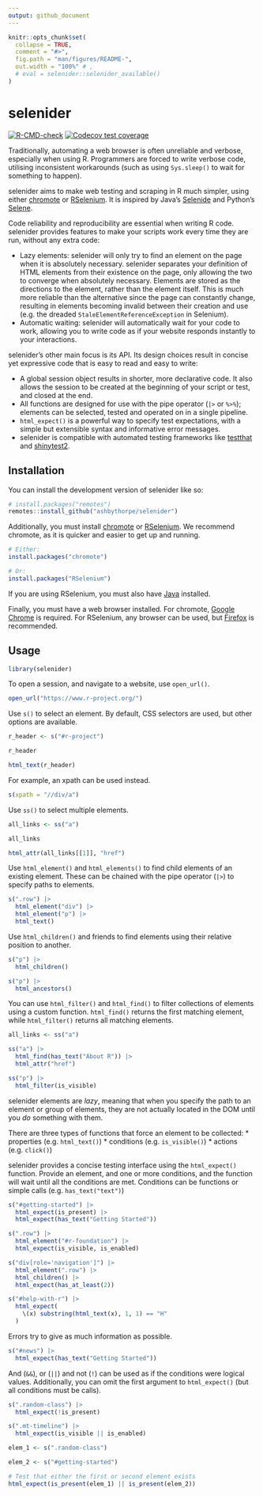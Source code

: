 ```yaml
---
output: github_document
---
```


<!-- README.md is generated from README.Rmd. Please edit that file -->

```r
knitr::opts_chunk$set(
  collapse = TRUE,
  comment = "#>",
  fig.path = "man/figures/README-",
  out.width = "100%" # ,
  # eval = selenider::selenider_available()
)
```

# selenider

<!-- badges: start -->
[![R-CMD-check](https://github.com/ashbythorpe/selenider/actions/workflows/R-CMD-check.yaml/badge.svg)](https://github.com/ashbythorpe/selenider/actions/workflows/R-CMD-check.yaml)
[![Codecov test coverage](https://codecov.io/gh/ashbythorpe/selenider/branch/main/graph/badge.svg)](https://app.codecov.io/gh/ashbythorpe/selenider?branch=main)
<!-- badges: end -->

Traditionally, automating a web browser is often unreliable and verbose, especially when using R.
Programmers are forced to write verbose code, utilising inconsistent workarounds (such as using
`Sys.sleep()` to wait for something to happen).

selenider aims to make web testing and scraping in R much simpler, using either [chromote](https://rstudio.github.io/chromote/) or [RSelenium](https://docs.ropensci.org/RSelenium/).
It is inspired by Java's [Selenide](https://selenide.org/) and Python's [Selene](https://yashaka.github.io/selene/).

Code reliability and reproducibility are essential when writing R code. selenider provides features to
make your scripts work every time they are run, without any extra code:

* Lazy elements: selenider will only try to find an element on the page when it is absolutely necessary.
  selenider separates your definition of HTML elements from their existence on the page, only allowing
  the two to converge when absolutely necessary. Elements are stored as the directions to the element,
  rather than the element itself. This is much more reliable than the alternative since the page can
  constantly change, resulting in elements becoming invalid between their creation and use (e.g. the
  dreaded `StaleElementReferenceException` in Selenium).
* Automatic waiting: selenider will automatically wait for your code to work, allowing you to write code
  as if your website responds instantly to your interactions.

selenider's other main focus is its API. Its design choices result in concise yet expressive
code that is easy to read and easy to write:

* A global session object results in shorter, more declarative code. It also allows the session to be
  created at the beginning of your script or test, and closed at the end.
* All functions are designed for use with the pipe operator (`|>` or `%>%`); elements can be selected,
  tested and operated on in a single pipeline.
* `html_expect()` is a powerful way to specify test expectations, with a simple but extensible syntax
  and informative error messages.
* selenider is compatible with automated testing frameworks like [testthat](https://testthat.r-lib.org) and [shinytest2](https://shinytest2.r-lib.org/).

## Installation

You can install the development version of selenider like so:

``` r
# install.packages("remotes")
remotes::install_github("ashbythorpe/selenider")
```

Additionally, you must install [chromote](https://rstudio.github.io/chromote/) or [RSelenium](https://docs.ropensci.org/RSelenium/).
We recommend chromote, as it is quicker and easier to get up and running.
``` r
# Either:
install.packages("chromote")

# Or:
install.packages("RSelenium")
```

If you are using RSelenium, you must also have [Java](https://www.java.com/) installed.

Finally, you must have a web browser installed. For chromote, [Google Chrome](https://www.google.com/chrome/) is
required. For RSelenium, any browser can be used, but [Firefox](https://www.mozilla.org/firefox/new/) is recommended.

## Usage

```r
library(selenider)
```

To open a session, and navigate to a website, use `open_url()`.

``` r
open_url("https://www.r-project.org/")
```

Use `s()` to select an element. By default, CSS selectors are used, but other options are available.

``` r
r_header <- s("#r-project")

r_header

html_text(r_header)
```

For example, an xpath can be used instead.

```r
s(xpath = "//div/a")
```

Use `ss()` to select multiple elements.

```r
all_links <- ss("a")

all_links

html_attr(all_links[[1]], "href")
```

Use `html_element()` and `html_elements()` to find child elements of an existing element. These can be
chained with the pipe operator (`|>`) to specify paths to elements.

``` r
s(".row") |>
  html_element("div") |>
  html_element("p") |>
  html_text()
```

Use `html_children()` and friends to find elements using their relative position to another.

```r
s("p") |>
  html_children()

s("p") |>
  html_ancestors()
```

You can use `html_filter()` and `html_find()` to filter collections of elements using a custom function.
`html_find()` returns the first matching element, while `html_filter()` returns all matching elements.

``` r
all_links <- ss("a")

ss("a") |>
  html_find(has_text("About R")) |>
  html_attr("href")

ss("p") |>
  html_filter(is_visible)
```

selenider elements are *lazy*, meaning that when you specify the path to an element or group of
elements, they are not actually located in the DOM until you *do* something with them.

There are three types of functions that force an element to be collected:
* properties (e.g. `html_text()`)
* conditions (e.g. `is_visible()`)
* actions (e.g. `click()`)

selenider provides a concise testing interface using the `html_expect()` function. Provide an element,
and one or more conditions, and the function will wait until all the conditions are met. Conditions
can be functions or simple calls (e.g. `has_text("text")`)

``` r
s("#getting-started") |>
  html_expect(is_present) |>
  html_expect(has_text("Getting Started"))

s(".row") |>
  html_element("#r-foundation") |>
  html_expect(is_visible, is_enabled)

s("div[role='navigation']") |>
  html_element(".row") |>
  html_children() |>
  html_expect(has_at_least(2))

s("#help-with-r") |>
  html_expect(
    \(x) substring(html_text(x), 1, 1) == "H"
  )
```

Errors try to give as much information as possible.
```r
s("#news") |>
  html_expect(has_text("Getting Started"))
```

And (`&&`), or (`||`) and not (`!`) can be used as if the conditions were logical values. Additionally,
you can omit the first argument to `html_expect()` (but all conditions must be calls).

``` r
s(".random-class") |>
  html_expect(!is_present)

s(".mt-timeline") |>
  html_expect(is_visible || is_enabled)

elem_1 <- s(".random-class")

elem_2 <- s("#getting-started")

# Test that either the first or second element exists
html_expect(is_present(elem_1) || is_present(elem_2))
```

<!-- TODO: Link to vignettes -->
